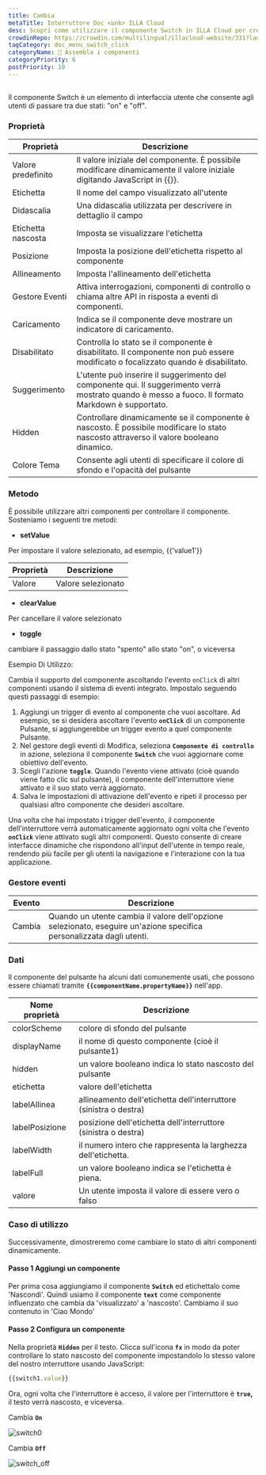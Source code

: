 ```yaml
---
title: Cambia
metaTitle: Interruttore Doc <unk> ILLA Cloud
desc: Scopri come utilizzare il componente Switch in ILLA Cloud per creare un'interfaccia utente che consente agli utenti di passare da due opzioni. Vedi esempi e proprietà di Switch.
crowdinRepo: https://crowdin.com/multilingual/illacloud-website/331?languages=it&filter=basic&value=0
tagCategory: doc_menu_switch_click
categoryName: 🧬 Assembla i componenti
categoryPriority: 6
postPriority: 10
---
```


## <h2 hidden>Cos'è Switch?</h2>

Il componente Switch è un elemento di interfaccia utente che consente agli utenti di passare tra due stati: "on" e "off".

### Proprietà

| Proprietà          | Descrizione                                                                                                                                        |
| ------------------ | -------------------------------------------------------------------------------------------------------------------------------------------------- |
| Valore predefinito | Il valore iniziale del componente. È possibile modificare dinamicamente il valore iniziale digitando JavaScript in {{}}.                           |
| Etichetta          | Il nome del campo visualizzato all'utente                                                                                                          |
| Didascalia         | Una didascalia utilizzata per descrivere in dettaglio il campo                                                                                     |
| Etichetta nascosta | Imposta se visualizzare l'etichetta                                                                                                                |
| Posizione          | Imposta la posizione dell'etichetta rispetto al componente                                                                                         |
| Allineamento       | Imposta l'allineamento dell'etichetta                                                                                                              |
| Gestore Eventi     | Attiva interrogazioni, componenti di controllo o chiama altre API in risposta a eventi di componenti.                                              |
| Caricamento        | Indica se il componente deve mostrare un indicatore di caricamento.                                                                                |
| Disabilitato       | Controlla lo stato se il componente è disabilitato. Il componente non può essere modificato o focalizzato quando è disabilitato.                   |
| Suggerimento       | L'utente può inserire il suggerimento del componente qui. Il suggerimento verrà mostrato quando è messo a fuoco. Il formato Markdown è supportato. |
| Hidden             | Controllare dinamicamente se il componente è nascosto. È possibile modificare lo stato nascosto attraverso il valore booleano dinamico.            |
| Colore Tema        | Consente agli utenti di specificare il colore di sfondo e l'opacità del pulsante                                                                   |

### Metodo

È possibile utilizzare altri componenti per controllare il componente. Sosteniamo i seguenti tre metodi:

-   **setValue**

Per impostare il valore selezionato, ad esempio, {{'value1'}}

| Proprietà | Descrizione        |
| --------- | ------------------ |
| Valore    | Valore selezionato |

-   **clearValue**

Per cancellare il valore selezionato

-   **toggle**

cambiare il passaggio dallo stato "spento" allo stato "on", o viceversa

Esempio Di Utilizzo:

Cambia il supporto del componente ascoltando l'evento `onClick` di altri componenti usando il sistema di eventi integrato. Impostalo seguendo questi passaggi di esempio:

1.  Aggiungi un trigger di evento al componente che vuoi ascoltare. Ad esempio, se si desidera ascoltare l'evento **`onClick`** di un componente Pulsante, si aggiungerebbe un trigger evento a quel componente Pulsante.
2.  Nel gestore degli eventi di Modifica, seleziona **`Componente di controllo`** in azione, seleziona il componente **`Switch`** che vuoi aggiornare come obiettivo dell'evento.
3.  Scegli l'azione **`toggle`**. Quando l'evento viene attivato (cioè quando viene fatto clic sul pulsante), il componente dell'interruttore viene attivato e il suo stato verrà aggiornato.
4.  Salva le impostazioni di attivazione dell'evento e ripeti il processo per qualsiasi altro componente che desideri ascoltare.

Una volta che hai impostato i trigger dell'evento, il componente dell'interruttore verrà automaticamente aggiornato ogni volta che l'evento **`onClick`** viene attivato sugli altri componenti. Questo consente di creare interfacce dinamiche che rispondono all'input dell'utente in tempo reale, rendendo più facile per gli utenti la navigazione e l'interazione con la tua applicazione.

### Gestore eventi

| Evento | Descrizione                                                                                                           |
| ------ | --------------------------------------------------------------------------------------------------------------------- |
| Cambia | Quando un utente cambia il valore dell'opzione selezionato, eseguire un'azione specifica personalizzata dagli utenti. |

### Dati

Il componente del pulsante ha alcuni dati comunemente usati, che possono essere chiamati tramite **`{{componentName.propertyName}}`** nell'app.

| Nome proprietà | Descrizione                                                       |
| -------------- | ----------------------------------------------------------------- |
| colorScheme    | colore di sfondo del pulsante                                     |
| displayName    | il nome di questo componente (cioè il pulsante1)                  |
| hidden         | un valore booleano indica lo stato nascosto del pulsante          |
| etichetta      | valore dell'etichetta                                             |
| labelAllinea   | allineamento dell'etichetta dell'interruttore (sinistra o destra) |
| labelPosizione | posizione dell'etichetta dell'interruttore (sinistra o destra)    |
| labelWidth     | il numero intero che rappresenta la larghezza dell'etichetta.     |
| labelFull      | un valore booleano indica se l'etichetta è piena.                 |
| valore         | Un utente imposta il valore di essere vero o falso                |

### Caso di utilizzo

Successivamente, dimostreremo come cambiare lo stato di altri componenti dinamicamente. 

#### Passo 1 Aggiungi un componente

Per prima cosa aggiungiamo il componente **`Switch`** ed etichettalo come 'Nascondi'. Quindi usiamo il componente **`text`** come componente influenzato che cambia da 'visualizzato' a 'nascosto'. Cambiamo il suo contenuto in 'Ciao Mondo' 

#### Passo 2 Configura un componente

Nella proprietà **`Hidden`** per il testo. Clicca sull'icona **`fx`** in modo da poter controllare lo stato nascosto del componente impostandolo lo stesso valore del nostro interruttore usando JavaScript:

```jsx
{{switch1.value}}
```

Ora, ogni volta che l'interruttore è acceso, il valore per l'interruttore è **`true`,** il testo verrà nascosto, e viceversa.

Cambia **`On`** 

![switch0](https://cdn.illacloud.com/official-website/img/docs/switch0.png)

Cambia **`Off`**

![switch_off](https://cdn.illacloud.com/official-website/img/docs/switch_off.png)
